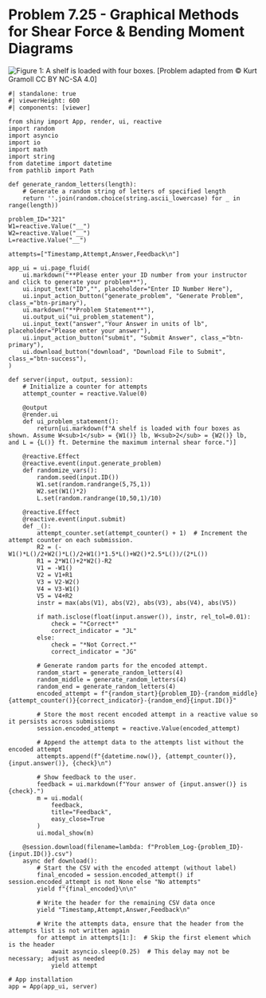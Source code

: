 # Problem 7.25 - Graphical Methods for Shear Force & Bending Moment Diagrams {.unnumbered}

![Figure 1: A shelf is loaded with four boxes.](images/321.png){fig-alt="Picture of a shelf with four boxes. Box one was a weight of W1 over a distance L, box two has a weight of W2 over a distance L, box three has a weight of W3 over a distance L, and box four has a weight of W4 over a distance L. The shelf has two supports at L and 3L."}
\[Problem adapted from © Kurt Gramoll CC BY NC-SA 4.0\]

```shinylive-python
#| standalone: true
#| viewerHeight: 600
#| components: [viewer]

from shiny import App, render, ui, reactive
import random
import asyncio
import io
import math
import string
from datetime import datetime
from pathlib import Path

def generate_random_letters(length):
    # Generate a random string of letters of specified length
    return ''.join(random.choice(string.ascii_lowercase) for _ in range(length))  

problem_ID="321"
W1=reactive.Value("__")
W2=reactive.Value("__")
L=reactive.Value("__")
  
attempts=["Timestamp,Attempt,Answer,Feedback\n"]

app_ui = ui.page_fluid(
    ui.markdown("**Please enter your ID number from your instructor and click to generate your problem**"),
    ui.input_text("ID","", placeholder="Enter ID Number Here"),
    ui.input_action_button("generate_problem", "Generate Problem", class_="btn-primary"),
    ui.markdown("**Problem Statement**"),
    ui.output_ui("ui_problem_statement"),
    ui.input_text("answer","Your Answer in units of lb", placeholder="Please enter your answer"),
    ui.input_action_button("submit", "Submit Answer", class_="btn-primary"),
    ui.download_button("download", "Download File to Submit", class_="btn-success"),
)

def server(input, output, session):
    # Initialize a counter for attempts
    attempt_counter = reactive.Value(0)

    @output
    @render.ui
    def ui_problem_statement():
        return[ui.markdown(f"A shelf is loaded with four boxes as shown. Assume W<sub>1</sub> = {W1()} lb, W<sub>2</sub> = {W2()} lb, and L = {L()} ft. Determine the maximum internal shear force.")]
    
    @reactive.Effect
    @reactive.event(input.generate_problem)
    def randomize_vars():
        random.seed(input.ID())
        W1.set(random.randrange(5,75,1))
        W2.set(W1()*2)
        L.set(random.randrange(10,50,1)/10)
        
    @reactive.Effect
    @reactive.event(input.submit)
    def _():
        attempt_counter.set(attempt_counter() + 1)  # Increment the attempt counter on each submission.
        R2 = (-W1()*L()/2+W2()*L()/2+W1()*1.5*L()+W2()*2.5*L())/(2*L())
        R1 = 2*W1()+2*W2()-R2
        V1 = -W1()
        V2 = V1+R1
        V3 = V2-W2()
        V4 = V3-W1()
        V5 = V4+R2
        instr = max(abs(V1), abs(V2), abs(V3), abs(V4), abs(V5))

        if math.isclose(float(input.answer()), instr, rel_tol=0.01):
            check = "*Correct*"
            correct_indicator = "JL"
        else:
            check = "*Not Correct.*"
            correct_indicator = "JG"

        # Generate random parts for the encoded attempt.
        random_start = generate_random_letters(4)
        random_middle = generate_random_letters(4)
        random_end = generate_random_letters(4)
        encoded_attempt = f"{random_start}{problem_ID}-{random_middle}{attempt_counter()}{correct_indicator}-{random_end}{input.ID()}"

        # Store the most recent encoded attempt in a reactive value so it persists across submissions
        session.encoded_attempt = reactive.Value(encoded_attempt)

        # Append the attempt data to the attempts list without the encoded attempt
        attempts.append(f"{datetime.now()}, {attempt_counter()}, {input.answer()}, {check}\n")

        # Show feedback to the user.
        feedback = ui.markdown(f"Your answer of {input.answer()} is {check}.")
        m = ui.modal(
            feedback,
            title="Feedback",
            easy_close=True
        )
        ui.modal_show(m)

    @session.download(filename=lambda: f"Problem_Log-{problem_ID}-{input.ID()}.csv")
    async def download():
        # Start the CSV with the encoded attempt (without label)
        final_encoded = session.encoded_attempt() if session.encoded_attempt is not None else "No attempts"
        yield f"{final_encoded}\n\n"
        
        # Write the header for the remaining CSV data once
        yield "Timestamp,Attempt,Answer,Feedback\n"
        
        # Write the attempts data, ensure that the header from the attempts list is not written again
        for attempt in attempts[1:]:  # Skip the first element which is the header
            await asyncio.sleep(0.25)  # This delay may not be necessary; adjust as needed
            yield attempt

# App installation
app = App(app_ui, server)
```
